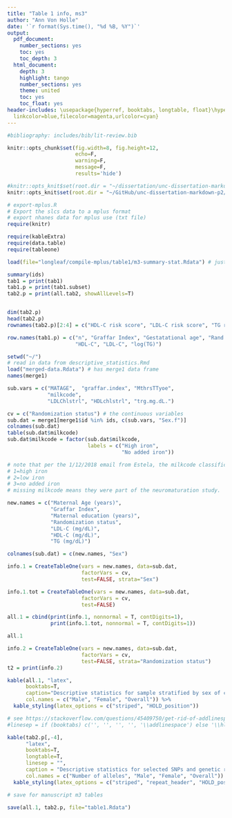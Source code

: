 ```yaml
---
title: "Table 1 info, ms3"
author: "Ann Von Holle"
date: '`r format(Sys.time(), "%d %B, %Y")`'
output:
  pdf_document:
    number_sections: yes
    toc: yes
    toc_depth: 3
  html_document:
    depth: 3
    highlight: tango
    number_sections: yes
    theme: united
    toc: yes
    toc_float: yes
header-includes: \usepackage{hyperref, booktabs, longtable, float}\hypersetup{colorlinks=true,
  linkcolor=blue,filecolor=magenta,urlcolor=cyan}
---
```


```r
#bibliography: includes/bib/lit-review.bib

knitr::opts_chunk$set(fig.width=8, fig.height=12,
                      echo=F, 
                      warning=F,
                      message=F, 
                      results='hide')

#knitr::opts_knit$set(root.dir = "~/dissertation/unc-dissertation-markdown-p2/includes/scripts/paper3")
knitr::opts_knit$set(root.dir = "~/GitHub/unc-dissertation-markdown-p2/includes/scripts/paper3")

```


```r

# export-mplus.R
# Export the slcs data to a mplus format
# export nhanes data for mplus use (txt file)
require(knitr)

require(kableExtra)
require(data.table)
require(tableone)

```


```r

load(file="longleaf/compile-mplus/table1/m3-summary-stat.Rdata") # just summary statistics, wt2.adj$id,  tab1, tab1.subset and all.tab2 tableone objects from ~\GitHub\unc-dissertation-markdown-p2\includes\scripts\paper3\longleaf\compile-mplus\table1\m3-get-table1.Rmd. Run on longleaf

summary(ids)
tab1 = print(tab1)
tab1.p = print(tab1.subset)
tab2.p = print(all.tab2, showAllLevels=T)


dim(tab2.p)
head(tab2.p)
rownames(tab2.p)[2:4] = c("HDL-C risk score", "LDL-C risk score", "TG risk score")

row.names(tab1.p) = c("n", "Graffar Index", "Gestatational age", "Rand. status",
                      "HDL-C", "LDL-C", "log(TG)")

```


```r

setwd("~/")
# read in data from descriptive_statistics.Rmd
load("merged-data.Rdata") # has merge1 data frame
names(merge1)

sub.vars = c("MATAGE",  "graffar.index", "MthrsTTyoe",
             "milkcode",
             "LDLChlstrl", "HDLchlstrl", "trg.mg.dL.")

cv = c("Randomization status") # the continuous variables
sub.dat = merge1[merge1$id %in% ids, c(sub.vars, "Sex.f")]
colnames(sub.dat)
table(sub.dat$milkcode)
sub.dat$milkcode = factor(sub.dat$milkcode, 
                          labels = c("High iron", 
                                     "No added iron"))

# note that per the 1/12/2018 email from Estela, the milkcode classification is as follows:
# 1=high iron
# 2=low iron
# 3=no added iron
# missing milkcode means they were part of the neuromaturation study.

new.names = c("Maternal Age (years)",
              "Graffar Index", 
              "Maternal education (years)",
              "Randomization status", 
              "LDL-C (mg/dL)", 
              "HDL-C (mg/dL)",
              "TG (mg/dL)")

colnames(sub.dat) = c(new.names, "Sex")

```

```r

info.1 = CreateTableOne(vars = new.names, data=sub.dat,
                        factorVars = cv, 
                        test=FALSE, strata="Sex")

info.1.tot = CreateTableOne(vars = new.names, data=sub.dat,
                        factorVars = cv, 
                        test=FALSE)

all.1 = cbind(print(info.1, nonnormal = T, contDigits=1),
              print(info.1.tot, nonnormal = T, contDigits=1))

all.1

```


```r

info.2 = CreateTableOne(vars = new.names, data=sub.dat,
                        factorVars = cv,
                        test=FALSE, strata="Randomization status")
t2 = print(info.2)

```


```r

kable(all.1, "latex",
      booktabs=T, 
      caption="Descriptive statistics for sample stratified by sex of child.",
      col.names = c("Male", "Female", "Overall")) %>%
  kable_styling(latex_options = c("striped", "HOLD_position"))

```


\clearpage
\newpage

```r

# see https://stackoverflow.com/questions/45409750/get-rid-of-addlinespace-in-kable
#linesep = if (booktabs) c('', '', '', '', '\\addlinespace') else '\\hline'

kable(tab2.p[,-4],
      "latex",
      booktabs=T, 
      longtable=T,
      linesep = "",
      caption = "Descriptive statistics for selected SNPs and genetic risk scores.",
      col.names = c("Number of alleles", "Male", "Female", "Overall")) %>%
  kable_styling(latex_options = c("striped", "repeat_header", "HOLD_position"))

```

```r
# save for manuscript m3 tables

save(all.1, tab2.p, file="table1.Rdata")

```